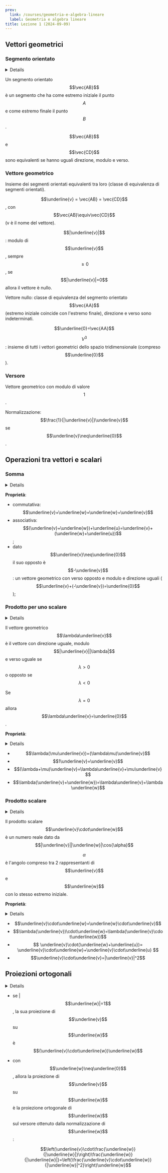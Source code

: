 ```yaml
---
prev:
  link: /courses/geometria-e-algebra-lineare
  label: Geometria e algebra lineare
title: Lezione 1 (2024-09-09)
---
```



## Vettori geometrici

### Segmento orientato

<Details summary="Dati">

- $$A$$ e $$B$$ in uno spazio tridimensionale.

</Details>

Un segmento orientato $$\vec{AB}$$ è un segmento che ha come estremo iniziale il
punto $$A$$ e come estremo finale il punto $$B$$.

$$\vec{AB}$$ e $$\vec{CD}$$ sono equivalenti se hanno uguali direzione, modulo e
verso.

### Vettore geometrico

Insieme dei segmenti orientati equivalenti tra loro (classe di equivalenza di
segmenti orientati).

$$\underline{v} = \vec{AB} = \vec{CD}$$, con $$\vec{AB}\equiv\vec{CD}$$ (v è il
nome del vettore).

$$|\underline{v}|$$: modulo di $$\underline{v}$$, sempre $$\ge{0}$$, se
$$|\underline{v}|=0$$ allora il vettore è nullo.

Vettore nullo: classe di equivalenza del segmento orientato $$\vec{AA}$$
(estremo iniziale coincide con l'estremo finale), direzione e verso sono
indeterminati.

$$\underline{0}=\vec{AA}$$

$$V^3$$: insieme di tutti i vettori geometrici dello spazio tridimensionale
(compreso $$\underline{0}$$).

### Versore

Vettore geometrico con modulo di valore $$1$$.

Normalizzazione: $$\frac{1}{|\underline{v}|}\underline{v}$$ se
$$\underline{v}\neq\underline{0}$$.

## Operazioni tra vettori e scalari

### Somma

<Details summary="Dati">

- $$\underline{v}$$ e $$\underline{w}$$, con rappresentanti
  $$\underline{v}=\vec{AB}$$, $$\underline{w}=\vec{BC}$$;
- $$\underline{v}+\underline{w}$$ come la classe di equivalenza $$\vec{AC}$$;

</Details>

**Proprietà**:

- commutativa: $$\underline{v}+\underline{w}=\underline{w}+\underline{v}$$
- associativa:
  $$(\underline{v}+\underline{w})+\underline{u}=\underline{v}+(\underline{w}+\underline{u})$$;
- dato $$\underline{v}\neq\underline{0}$$ il suo opposto è $$-\underline{v}$$:
  un vettore geometrico con verso opposto e modulo e direzione uguali
  ($$\underline{v}+(-\underline{v})=\underline{0}$$);

### Prodotto per uno scalare

<Details summary="Dati">

- $$\underline{v}\neq\underline{0}$$;
- $$\lambda\neq0$$ (un numero reale (scalare));

</Details>

Il vettore geometrico $$\lambda\underline{v}$$ è il vettore con direzione
uguale, modulo $$|\underline{v}||\lambda|$$ e verso uguale se $$\lambda>0$$ o
opposto se $$\lambda<0$$

Se $$\lambda=0$$ allora $$\lambda\underline{v}=\underline{0}$$.

**Proprietà**:

<Details summary="Dati">

- $$\forall\underline{v}$$, $$\underline{w}$$;
- $$\forall\lambda$$, $$\mu$$;

</Details>

- $$\lambda(\mu\underline{v})=(\lambda\mu)\underline{v}$$
- $$1\underline{v}=\underline{v}$$
- $$(\lambda+\mu)\underline{v}=\lambda\underline{v}+\mu\underline{v}$$
- $$\lambda(\underline{v}+\underline{w})=\lambda\underline{v}+\lambda\underline{w}$$

### Prodotto scalare

<Details summary="Dati">

- $$\underline{v}$$, $$\underline{w}$$.

</Details>

Il prodotto scalare $$\underline{v}\cdot\underline{w}$$ è un numero reale dato
da $$|\underline{v}||\underline{w}|\cos{\alpha}$$

$$\alpha$$ è l'angolo compreso tra 2 rappresentanti di $$\underline{v}$$ e
$$\underline{w}$$ con lo stesso estremo iniziale.

**Proprietà**:

<Details summary="Dati">

- $$\forall\underline{v}$$, $$\underline{w}$$, $$\underline{u}$$;
- $$\forall\lambda\in\mathbb{R}$$;

</Details>

- $$\underline{v}\cdot\underline{w}=\underline{w}\cdot\underline{v}$$
- $$\lambda(\underline{v})\cdot\underline{w}=\lambda(\underline{v}\cdot\underline{w})$$
- $$
  \underline{v}\cdot(\underline{w}+\underline{u})=
  \underline{v}\cdot\underline{w}+\underline{v}\cdot\underline{u}
  $$
- $$\underline{v}\cdot\underline{v}=|\underline{v}|^2$$

## Proiezioni ortogonali

<Details summary="Dati">

- $$\underline{v}$$, $$\underline{w}$$.

</Details>

- se |$$\underline{w}|=1$$, la sua proiezione di $$\underline{v}$$ su
  $$\underline{w}$$ è $$(\underline{v}\cdot\underline{w})\underline{w}$$
- con $$\underline{w}\neq\underline{0}$$, allora la proiezione di
  $$\underline{v}$$ su $$\underline{w}$$ è la proiezione ortogonale di
  $$\underline{w}$$ sul versore ottenuto dalla normalizzazione di
  $$\underline{w}$$:

  $$\left(\underline{v}\cdot\frac{\underline{w}}{|\underline{w}|}\right)\frac{\underline{w}}{|\underline{w}|}=\left(\frac{\underline{v}\cdot\underline{w}}{|\underline{w}|^2}\right)\underline{w}$$
